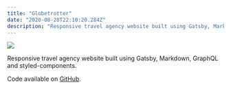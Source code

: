 ```yaml
---
title: "Globetrotter"
date: "2020-08-28T22:10:20.284Z"
description: "Responsive travel agency website built using Gatsby, Markdown, GraphQL and styled-components."
---
```


<Img
  src="/images/posts/globetrotter.png"
  width={2154}
  height={1232}
  caption="globetrotter project"
/>

Responsive travel agency website built using Gatsby, Markdown, GraphQL and styled-components.

Code available on [GitHub](https://github.com/eneax/globetrotter).
